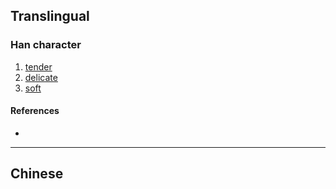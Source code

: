 {{also|嫩|㜛|媆}}
{{character info}}
==Translingual==

===Han character===
{{Han char|rn=38|rad=女|as=11|sn=14|four=|canj=VDLO|ids=⿰女欶}}

# [[tender]]
# [[delicate]]
# [[soft]]

====References====
* {{Han ref|kx=0270.311|dkj=06667|hdz=21076.020|uh=5AF0|ud=23280}}

----

==Chinese==
{{zh-see|嫩|v}}
